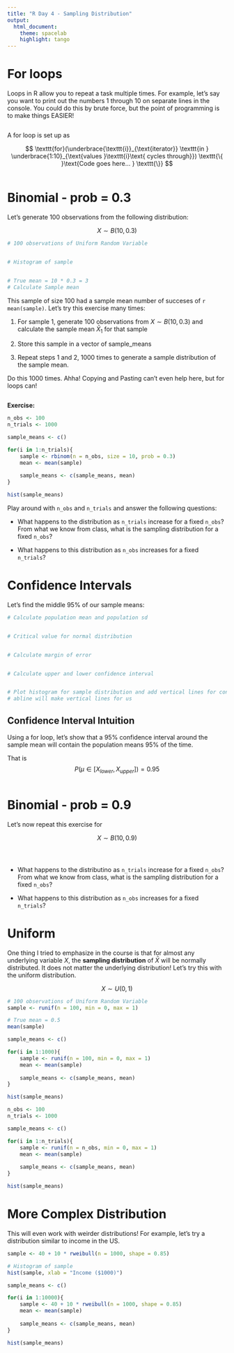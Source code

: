```yaml
---
title: "R Day 4 - Sampling Distribution"
output:
  html_document:
    theme: spacelab
    highlight: tango
---
```


# For loops

Loops in R allow you to repeat a task multiple times. For example, let's say you want to print out the numbers 1 through 10 on separate lines in the console. You could do this by brute force, but the point of programming is to make things EASIER!

```r

```

A for loop is set up as 

$$
	\texttt{for}(\underbrace{\texttt{i}}_{\text{iterator}} \texttt{in } \underbrace{1:10}_{\text{values }\texttt{i}\text{ cycles through}}) \texttt{\{ }\text{Code goes here... } \texttt{\}}
$$

```r

```




# Binomial - prob = 0.3

Let's generate 100 observations from the following distribution:

$$ X \sim B(10, 0.3)$$

```r
# 100 observations of Uniform Random Variable


# Histogram of sample


# True mean = 10 * 0.3 = 3
# Calculate Sample mean

```

This sample of size $100$ had a sample mean number of succeses of `r mean(sample)`. Let's try this exercise many times:

1. For sample $1$, generate 100 observations from $X \sim B(10, 0.3)$ and calculate the sample mean $\bar{X}_1$ for that sample

2. Store this sample in a vector of sample_means

3. Repeat steps 1 and 2, 1000 times to generate a sample distribution of the sample mean.

Do this 1000 times. Ahha! Copying and Pasting can't even help here, but for loops can!

```r

```


**Exercise:**

```r

n_obs <- 100
n_trials <- 1000

sample_means <- c()

for(i in 1:n_trials){
	sample <- rbinom(n = n_obs, size = 10, prob = 0.3)
	mean <- mean(sample)
	
	sample_means <- c(sample_means, mean)
}

hist(sample_means)

```

Play around with `n_obs` and `n_trials` and answer the following questions:

- What happens to the distribution as `n_trials` increase for a fixed `n_obs`? From what we know from class, what is the sampling distribution for a fixed `n_obs`?

- What happens to this distribution as `n_obs` increases for a fixed `n_trials`?



# Confidence Intervals

Let's find the middle 95% of our sample means:

```r

# Calculate population mean and population sd


# Critical value for normal distribution


# Calculate margin of error


# Calculate upper and lower confidence interval


# Plot histogram for sample distribution and add vertical lines for confidence interval
# abline will make vertical lines for us


```

## Confidence Interval Intuition

Using a for loop, let's show that a 95% confidence interval around the sample mean will contain the population means 95% of the time. 

That is $$P(\mu \in [X_{lower}, X_{upper}]) = 0.95$$


```r



```












# Binomial - prob = 0.9

Let's now repeat this exercise for 

$$X \sim B(10, 0.9)$$

```r

```

```r

```

```r

```

- What happens to the distributino as `n_trials` increase for a fixed `n_obs`? From what we know from class, what is the sampling distribution for a fixed `n_obs`?

- What happens to this distribution as `n_obs` increases for a fixed `n_trials`?







# Uniform

One thing I tried to emphasize in the course is that for almost any underlying variable $X$, the **sampling distribution** of $\bar{X}$ will be normally distributed. It does not matter the underlying distribution! Let's try this with the uniform distribution.

$$ 
X \sim U(0, 1)
$$

```r
# 100 observations of Uniform Random Variable
sample <- runif(n = 100, min = 0, max = 1)

# True mean = 0.5
mean(sample)
```

```r
sample_means <- c()

for(i in 1:1000){
	sample <- runif(n = 100, min = 0, max = 1)
	mean <- mean(sample)
	
	sample_means <- c(sample_means, mean)
}

hist(sample_means)
```

```r
n_obs <- 100
n_trials <- 1000

sample_means <- c()

for(i in 1:n_trials){
	sample <- runif(n = n_obs, min = 0, max = 1)
	mean <- mean(sample)
	
	sample_means <- c(sample_means, mean)
}

hist(sample_means)

```


# More Complex Distribution

This will even work with weirder distributions! For example, let's try a distribution similar to income in the US.


```r
sample <- 40 + 10 * rweibull(n = 1000, shape = 0.85)

# Histogram of sample
hist(sample, xlab = "Income ($1000)")
```

```r
sample_means <- c()

for(i in 1:10000){
	sample <- 40 + 10 * rweibull(n = 1000, shape = 0.85)
	mean <- mean(sample)
	
	sample_means <- c(sample_means, mean)
}

hist(sample_means)
```
